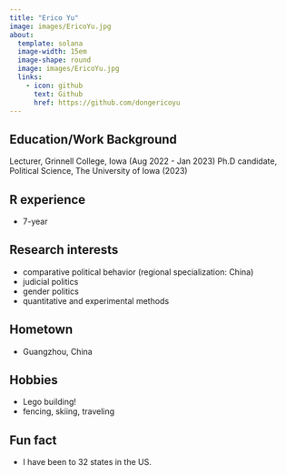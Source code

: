 ```yaml
---
title: "Erico Yu"
image: images/EricoYu.jpg
about:
  template: solana
  image-width: 15em
  image-shape: round
  image: images/EricoYu.jpg
  links:
    - icon: github
      text: Github
      href: https://github.com/dongericoyu
---
```

## Education/Work Background
Lecturer, Grinnell College, Iowa (Aug 2022 - Jan 2023)
Ph.D candidate, Political Science, The University of Iowa (2023)

## R experience
- 7-year

## Research interests
- comparative political behavior (regional specialization: China)
- judicial politics
- gender politics
- quantitative and experimental methods

## Hometown
- Guangzhou, China

## Hobbies
- Lego building!
- fencing, skiing, traveling


## Fun fact
- I have been to 32 states in the US.